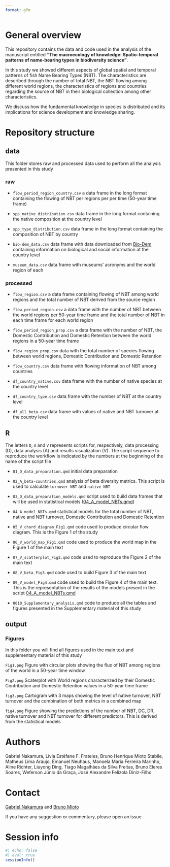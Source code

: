 ```yaml
---
format: gfm
---
```


<!-- Please do not edit .md document. Instead use .qmd -->

# General overview

This repository contains the data and code used in the analysis of the manuscript entitled **"The macroecology of knowledge: Spatio-temporal patterns of name-bearing types in biodiversity science"**. 

In this study we showed different aspects of global spatial and temporal patterns of fish Name Bearing Types (NBT). The characteristics are described through the number of total NBT, the NBT flowing among different world regions, the characteristics of regions and countries regarding the source of NBT in their biological collection among other characteristics.

We discuss how the fundamental knowledge in species is distributed and its implications for science development and knowledge sharing.

# Repository structure

## data

This folder stores raw and processed data used 
    to perform all the analysis presented in this
    study

### raw

- `flow_period_region_country.csv` a data frame in the long format containing the flowing of NBT 
    per regions per per time (50-year time frame)

- `spp_native_distribution.csv` data frame in the long format containing the native composition 
    at the country level
    
- `spp_type_distribution.csv` data frame in the long format containing the composition of NBT by country

- `bio-dem_data.csv` data frame with data downloaded from [Bio-Dem](https://bio-dem.surge.sh/#awards) containing information on biological and social
    information at the country level

- `museum_data.csv` data frame with museums' acronyms and the world region of each

### processed 

- `flow_region.csv` a data frame containing flowing of NBT among world regions and the total number of NBT derived from the source region

- `flow_period_region.csv` a data frame with the number of NBT between the world regions per 50-year time frame and the total number of NBT
    in each time frame for each world region

- `flow_period_region_prop.csv` a data frame with the number of NBT, the Domestic Contribution and Domestic Retention between the world regions in a 50-year time frame

- `flow_region_prop.csv`  data with the total number of species flowing between world regions, Domestic Contribution and Domestic Retention

- `flow_country.csv` data frame with flowing information of NBT among countries 

- `df_country_native.csv` data frame with the number of native species at the country level

- `df_country_type.csv` data frame with the number of NBT at the country level

- `df_all_beta.csv` data frame with values of native and NBT turnover at the country level

## R

The letters `D`, `A` and `V` represents scripts for, respectively, data processing (D), data analysis (A) and results visualization (V). The script sequence to reproduce the workflow is indicated by the numbers at the beginning of the name of the script file

- `01_D_data_preparation.qmd` initial data preparation 

- `02_A_beta-countries.qmd` analysis of beta diversity metrics. This script is used to calculate `turnover NBT` and `native NBT`

- `03_D_data_preparation_models.qmd` script used to build data frames that will be used in statistical models ([04_A_model_NBTs.qmd]())

- `04_A_model_NBTs.qmd` statistical models for the total number of NBT, native and NBT turnover, Domestic Contribution and Domestic Retention

- `05_V_chord_diagram_Fig1.qmd` code used to produce circular flow diagram. This is the Figure 1 of the study

- `06_V_world_map_Fig1.qmd` code used to produce the world map in the Figure 1 of the main text 

- `07_V_scatterplot_Fig2.qmd` code used to reproduce the Figure 2 of the main text 

- `08_V_beta_Fig3.qmd` code used to build Figure 3 of the main text

- `09_V_model_Fig4.qmd` code used to build the Figure 4 of the main text. This is the representation of the results of the models present in the script [04_A_model_NBTs.qmd]()

- `0010_Supplementary_analysis.qmd` code to produce all the tables and figures presented in the Supplementary material of this study

## output

### Figures

In this folder you will find all figures used in the main text and supplementary material of this study

`Fig1.png` Figure with circular plots showing the flux of NBT among regions of the world in a 
    50-year time window

`Fig2.png` Scaterplot with World regions characterized by their Domestic Contribution and
   Domestic Retention values in a 50-year time frame

`fig3.png` Cartogram with 3 maps showing the level of native turnover, NBT turnover and the combination of both metrics in a combined map

`fig4.png` Figure showing the predictions of the number of NBT, DC, DR, native turnover and NBT turnover for different predictors. This is derived from the statistical models

# Authors

Gabriel Nakamura, Lívia Estéfane F. Frateles, Bruno Henrique Mioto Stabile, Matheus Lima Araujo, Emanuel Neuhaus, Manoela Maria Ferreira Marinho, Aline Richter, Liuyong Ding, Tiago Magalhães da Silva Freitas, Bruno Eleres Soares, Weferson Júnio da Graça, José Alexandre Felizola Diniz-Filho

# Contact

[Gabriel Nakamura](https://github.com/GabrielNakamura) and [Bruno Mioto](https://github.com/brunomioto)

If you have any suggestion or commentary, please open an issue

# Session info

```r
#| echo: false
#| eval: true
sessionInfo()
```

